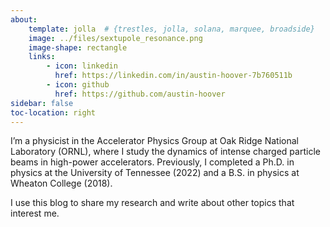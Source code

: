 ```yaml
---
about:
    template: jolla  # {trestles, jolla, solana, marquee, broadside}
    image: ../files/sextupole_resonance.png
    image-shape: rectangle
    links:
        - icon: linkedin
          href: https://linkedin.com/in/austin-hoover-7b760511b    
        - icon: github
          href: https://github.com/austin-hoover
sidebar: false
toc-location: right
---
```



I'm a physicist in the Accelerator Physics Group at Oak Ridge National Laboratory (ORNL), where I study the dynamics of intense charged particle beams in high-power accelerators. Previously, I completed a Ph.D. in physics at the University of Tennessee (2022) and a B.S. in physics at Wheaton College (2018).

I use this blog to share my research and write about other topics that interest me.
